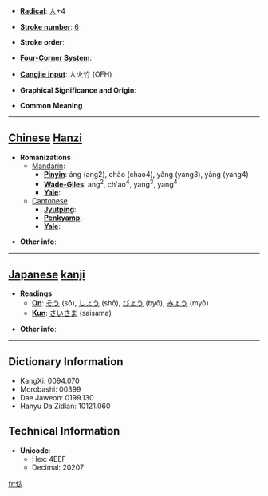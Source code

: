 * '''[[Wiktionary:Chinese radical index| Radical]]''': [[Wiktionary:Chinese radical index 人|人]]+4

* '''[[Wiktionary:Chinese total strokes index|Stroke number]]''': [[Wiktionary:Chinese total strokes index 6|6]]

* '''Stroke order''': 

* '''[[Wiktionary:Chinese four corner index|Four-Corner System]]''': 

* '''[[Wiktionary:Chinese Cangjie index|Cangjie input]]''': 人火竹 (OFH)

* '''Graphical Significance and Origin''': 

* '''Common Meaning'''

----

== [[Chinese]] [[Hanzi]] ==

* '''Romanizations'''
** [[Mandarin]]:
*** '''[[Pinyin]]''': áng (ang2), chào (chao4), yǎng (yang3), yàng (yang4)
*** '''[[Wade-Giles]]''': ang<sup>2</sup>, ch'ao<sup>4</sup>, yang<sup>3</sup>, yang<sup>4</sup>
*** '''[[Yale]]''': 
**[[Cantonese]]
***'''[[Jyutping]]''':
***'''[[Penkyamp]]''': 
***'''[[Yale]]''': 

* '''Other info''': 

----

== [[Japanese]] [[kanji]] ==

* '''Readings'''
** '''[[On]]''': [[そう]] (sō), [[しょう]] (shō), [[びょう]] (byō), [[みょう]] (myō)
** '''[[Kun]]''': [[さいさま]] (saisama)

* '''Other info''':  

----

== Dictionary Information ==

* KangXi: 0094.070
* Morobashi: 00399
* Dae Jaweon: 0199.130
* Hanyu Da Zidian: 10121.060

== Technical Information ==

* '''Unicode''':
** Hex: 4EEF
** Decimal: 20207

[[fr:仯]]